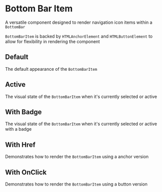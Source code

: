 
<Meta of={BottomBarItemStories} />

# Bottom Bar Item

A versatile component designed to render navigation icon items within a `BottomBar`

`BottomBarItem` is backed by `HTMLAnchorElement` and `HTMLButtonElement` to allow for flexibility in rendering the component

<Controls />

## Default

The default appearance of the `BottomBarItem`

<Canvas of={BottomBarItemStories.Default} />

## Active

The visual state of the `BottomBarItem` when it's currently selected or active

<Canvas of={BottomBarItemStories.Active} />

## With Badge

The visual state of the `BottomBarItem` when it's currently selected or active with a badge

<Canvas of={BottomBarItemStories.WithBadge} />

## With Href

Demonstrates how to render the `BottomBarItem` using a anchor version

<Canvas of={BottomBarItemStories.WithHref} />

<RenderHtmlMarkup of={BottomBarItemStories.WithHref} />

## With OnClick

Demonstrates how to render the `BottomBarItem` using a button version

<Canvas of={BottomBarItemStories.WithOnClick} />

<RenderHtmlMarkup of={BottomBarItemStories.WithOnClick} />

